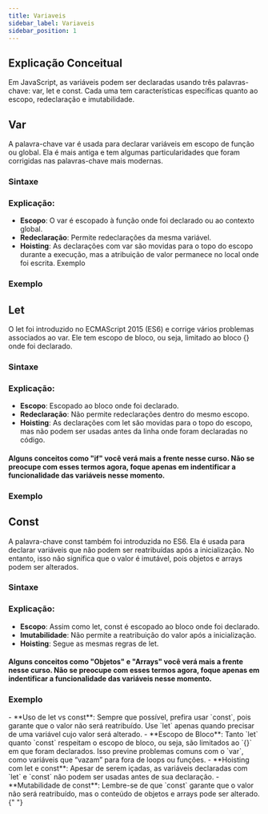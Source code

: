 ```yaml
---
title: Variaveis
sidebar_label: Variaveis
sidebar_position: 1
---
```



## Explicação Conceitual

Em JavaScript, as variáveis podem ser declaradas usando três palavras-chave: var, let e const. Cada uma tem características específicas quanto ao escopo, redeclaração e imutabilidade.

## Var

A palavra-chave var é usada para declarar variáveis em escopo de função ou global. Ela é mais antiga e tem algumas particularidades que foram corrigidas nas palavras-chave mais modernas.

### Sintaxe

<Example language="sh" filename="ambie.js" />

### Explicação:

- **Escopo**: O var é escopado à função onde foi declarado ou ao contexto global.
- **Redeclaração**: Permite redeclarações da mesma variável.
- **Hoisting**: As declarações com var são movidas para o topo do escopo durante a execução, mas a atribuição de valor permanece no local onde foi escrita.
  Exemplo

### Exemplo

<Example language="js" filename="var-exemplo.js" />

## Let

O let foi introduzido no ECMAScript 2015 (ES6) e corrige vários problemas associados ao var. Ele tem escopo de bloco, ou seja, limitado ao bloco {} onde foi declarado.

### Sintaxe

<Example language="js" filename="let-sintaxe.js" />

### Explicação:

- **Escopo**: Escopado ao bloco onde foi declarado.
- **Redeclaração**: Não permite redeclarações dentro do mesmo escopo.
- **Hoisting**: As declarações com let são movidas para o topo do escopo, mas não podem ser usadas antes da linha onde foram declaradas no código.

#### Alguns conceitos como "if" você verá mais a frente nesse curso. Não se preocupe com esses termos agora, foque apenas em indentificar a funcionalidade das variáveis nesse momento.

### Exemplo

<Example language="js" filename="let-exemplo.js" />

## Const

A palavra-chave const também foi introduzida no ES6. Ela é usada para declarar variáveis que não podem ser reatribuídas após a inicialização. No entanto, isso não significa que o valor é imutável, pois objetos e arrays podem ser alterados.

### Sintaxe

<Example language="js" filename="const-sintaxe.js" />

### Explicação:

- **Escopo**: Assim como let, const é escopado ao bloco onde foi declarado.
- **Imutabilidade**: Não permite a reatribuição do valor após a inicialização.
- **Hoisting**: Segue as mesmas regras de let.

#### Alguns conceitos como "Objetos" e "Arrays" você verá mais a frente nesse curso. Não se preocupe com esses termos agora, foque apenas em indentificar a funcionalidade das variáveis nesse momento.

### Exemplo

<Example language="js" filename="const-exemplo.js" />


<Admonition type="info" title="Considerações Importantes">
  - **Uso de let vs const**: Sempre que possível, prefira usar `const`, pois
  garante que o valor não será reatribuído. Use `let` apenas quando precisar de
  uma variável cujo valor será alterado. - **Escopo de Bloco**: Tanto `let`
  quanto `const` respeitam o escopo de bloco, ou seja, são limitados ao `{}` em
  que foram declarados. Isso previne problemas comuns com o `var`, como
  variáveis que “vazam” para fora de loops ou funções. - **Hoisting com let e
  const**: Apesar de serem içadas, as variáveis declaradas com `let` e `const`
  não podem ser usadas antes de sua declaração. - **Mutabilidade de const**:
  Lembre-se de que `const` garante que o valor não será reatribuído, mas o
  conteúdo de objetos e arrays pode ser alterado.
</Admonition>{" "}
